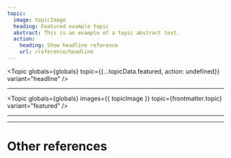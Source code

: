 ```yaml
---
topic:
  image: topicImage
  heading: Featured example topic
  abstract: This is an example of a topic abstract text.
  action:
    heading: Show headline reference
    url: /reference/headline
---
```


<Topic
  globals={globals}
  topic={{...topicData.featured, action: undefined}}
  variant="headline"
/>

---

<Topic
  globals={globals}
  images={{ topicImage }}
  topic={frontmatter.topic}
  variant="featured"
/>

---

<OneColumnLayout globals={globals}>
  <Topic
    globals={globals}
    images={{ topicImage }}
      topic={frontmatter.topic}
    variant="featured"
  />
  <Topic
    globals={globals}
    images={{ topicImage }}
      topic={frontmatter.topic}
    variant="featured"
    style="--image-order: 2"
  />
</OneColumnLayout>

---

# Other references

<TopicList 
  globals={globals}
  topics={Object.values(topicData)}
  topicVariant="card"
  variant="three-column"
/>
